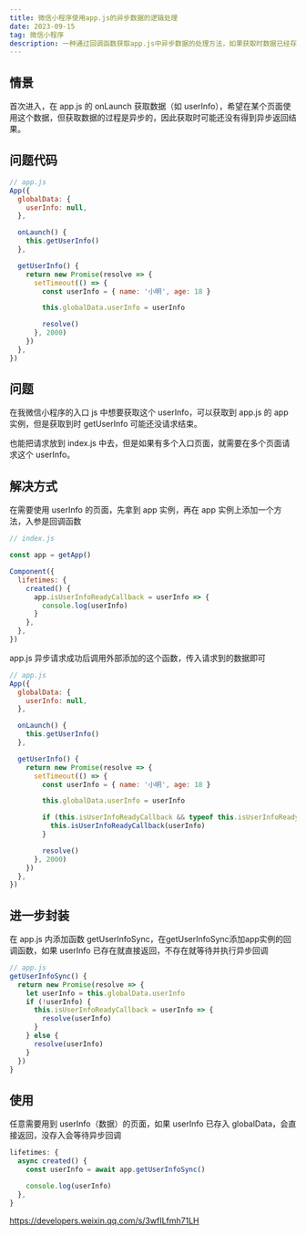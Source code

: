 ```yaml
---
title: 微信小程序使用app.js的异步数据的逻辑处理
date: 2023-09-15
tag: 微信小程序
description: 一种通过回调函数获取app.js中异步数据的处理方法，如果获取时数据已经存在，就直接返回。如果还不存在，就等待并执行异步回调。避免了额外的代码和性能开销。
---
```


## 情景

首次进入，在 app.js 的 onLaunch 获取数据（如 userInfo），希望在某个页面使用这个数据，但获取数据的过程是异步的，因此获取时可能还没有得到异步返回结果。

## 问题代码

```js
// app.js
App({
  globalData: {
    userInfo: null,
  },

  onLaunch() {
    this.getUserInfo()
  },

  getUserInfo() {
    return new Promise(resolve => {
      setTimeout(() => {
        const userInfo = { name: '小明', age: 18 }

        this.globalData.userInfo = userInfo

        resolve()
      }, 2000)
    })
  },
})
```

## 问题

在我微信小程序的入口 js 中想要获取这个 userInfo，可以获取到 app.js 的 app 实例，但是获取到时 getUserInfo 可能还没请求结束。

也能把请求放到 index.js 中去，但是如果有多个入口页面，就需要在多个页面请求这个 userInfo。

## 解决方式

在需要使用 userInfo 的页面，先拿到 app 实例，再在 app 实例上添加一个方法，入参是回调函数

```js showLineNumbers {8}
// index.js

const app = getApp()

Component({
  lifetimes: {
    created() {
      app.isUserInfoReadyCallback = userInfo => {
        console.log(userInfo)
      }
    },
  },
})
```

app.js 异步请求成功后调用外部添加的这个函数，传入请求到的数据即可

```js showLineNumbers {18}
// app.js
App({
  globalData: {
    userInfo: null,
  },

  onLaunch() {
    this.getUserInfo()
  },

  getUserInfo() {
    return new Promise(resolve => {
      setTimeout(() => {
        const userInfo = { name: '小明', age: 18 }

        this.globalData.userInfo = userInfo

        if (this.isUserInfoReadyCallback && typeof this.isUserInfoReadyCallback === 'function') {
          this.isUserInfoReadyCallback(userInfo)
        }

        resolve()
      }, 2000)
    })
  },
})
```

## 进一步封装

在 app.js 内添加函数 getUserInfoSync，在getUserInfoSync添加app实例的回调函数，如果 userInfo 已存在就直接返回，不存在就等待并执行异步回调

```js
// app.js
getUserInfoSync() {
  return new Promise(resolve => {
    let userInfo = this.globalData.userInfo
    if (!userInfo) {
      this.isUserInfoReadyCallback = userInfo => {
        resolve(userInfo)
      }
    } else {
      resolve(userInfo)
    }
  })
}
```

## 使用

任意需要用到 userInfo（数据）的页面，如果 userInfo 已存入 globalData，会直接返回，没存入会等待异步回调

```js
lifetimes: {
  async created() {
    const userInfo = await app.getUserInfoSync()

    console.log(userInfo)
  },
}
```

<Alert msg="代码片段" />

https://developers.weixin.qq.com/s/3wfILfmh71LH
